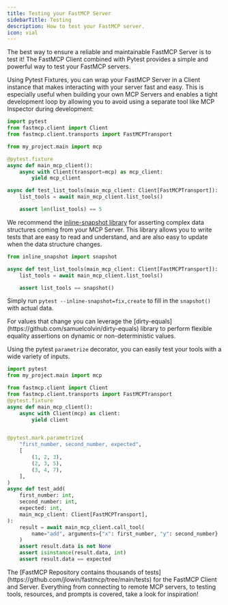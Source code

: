 ```yaml
---
title: Testing your FastMCP Server
sidebarTitle: Testing
description: How to test your FastMCP server.
icon: vial
---
```


The best way to ensure a reliable and maintainable FastMCP Server is to test it! The FastMCP Client combined with Pytest provides a simple and powerful way to test your FastMCP servers. 

Using Pytest Fixtures, you can wrap your FastMCP Server in a Client instance that makes interacting with your server fast and easy. This is especially useful when building your own MCP Servers and enables a tight development loop by allowing you to avoid using a separate tool like MCP Inspector during development:

```python
import pytest
from fastmcp.client import Client
from fastmcp.client.transports import FastMCPTransport

from my_project.main import mcp

@pytest.fixture
async def main_mcp_client():
    async with Client(transport=mcp) as mcp_client:
        yield mcp_client

async def test_list_tools(main_mcp_client: Client[FastMCPTransport]):
    list_tools = await main_mcp_client.list_tools()

    assert len(list_tools) == 5
```

We recommend the [inline-snapshot library](https://github.com/15r10nk/inline-snapshot) for asserting complex data structures coming from your MCP Server. This library allows you to write tests that are easy to read and understand, and are also easy to update when the data structure changes. 

```python
from inline_snapshot import snapshot

async def test_list_tools(main_mcp_client: Client[FastMCPTransport]):
    list_tools = await main_mcp_client.list_tools()

    assert list_tools == snapshot()
```

Simply run `pytest --inline-snapshot=fix,create` to fill in the `snapshot()` with actual data.

<Tip>
For values that change you can leverage the [dirty-equals](https://github.com/samuelcolvin/dirty-equals) library to perform flexible equality assertions on dynamic or non-deterministic values.
</Tip>

Using the pytest `parametrize` decorator, you can easily test your tools with a wide variety of inputs.

```python
import pytest
from my_project.main import mcp

from fastmcp.client import Client
from fastmcp.client.transports import FastMCPTransport
@pytest.fixture
async def main_mcp_client():
    async with Client(mcp) as client:
        yield client


@pytest.mark.parametrize(
    "first_number, second_number, expected",
    [
        (1, 2, 3),
        (2, 3, 5),
        (3, 4, 7),
    ],
)
async def test_add(
    first_number: int,
    second_number: int,
    expected: int,
    main_mcp_client: Client[FastMCPTransport],
):
    result = await main_mcp_client.call_tool(
        name="add", arguments={"x": first_number, "y": second_number}
    )
    assert result.data is not None
    assert isinstance(result.data, int)
    assert result.data == expected
```

<Tip>
The [FastMCP Repository contains thousands of tests](https://github.com/jlowin/fastmcp/tree/main/tests) for the FastMCP Client and Server. Everything from connecting to remote MCP servers, to testing tools, resources, and prompts is covered, take a look for inspiration!
</Tip>
